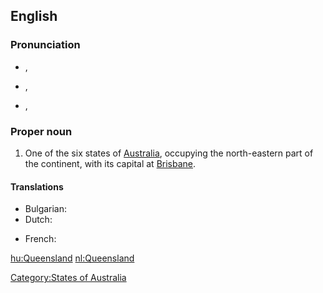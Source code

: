 ==English==
{{wikipedia}}
===Pronunciation===
* {{a|AusE}} {{IPA|/ˈkwɪːnzˌlæːnd/}}, {{SAMPA|/"kwI:nz%l{nd/}}
* {{a|UK}} {{IPA|/ˈkwiːnz.lænd/}}, {{SAMPA|/"kwi:nz.l{nd/}}
* {{a|US}} {{IPA|/ˈkwiːnzlənd/}}, {{SAMPA|"kwi:nzl@nd/}}

===Proper noun===
{{en-proper noun}}

# One of the six states of [[Australia]], occupying the north-eastern part of the continent, with its capital at [[Brisbane]].
[[Category:States of Australia]]

====Translations====
{{trans-top|Australian state}}
*Bulgarian: {{t-|bg|Куиинсланд|sc=Cyrl}}
*Dutch: {{t+|nl|Queensland}}
{{trans-mid}}
*French: {{t-|fr|Queensland}}
{{trans-bottom}}

[[hu:Queensland]]
[[nl:Queensland]]
